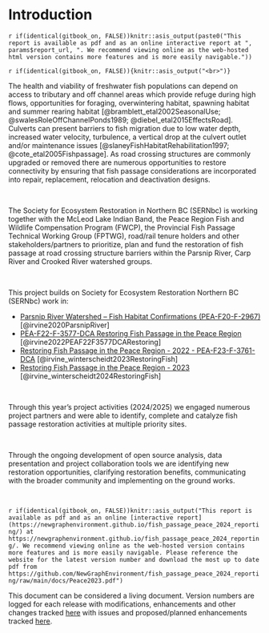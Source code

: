 # Introduction

`r if(identical(gitbook_on, FALSE))knitr::asis_output(paste0("This report is available as pdf and as an online interactive report at ", params$report_url, ". We recommend viewing online as the web-hosted html version contains more features and is more easily navigable."))`

`r if(identical(gitbook_on, FALSE)){knitr::asis_output("<br>")}`

The health and viability of freshwater fish populations can depend on access to tributary and off channel areas which
provide refuge during high flows, opportunities for foraging, overwintering habitat, spawning habitat and summer rearing
habitat [@bramblett_etal2002SeasonalUse; @swalesRoleOffChannelPonds1989; @diebel_etal2015EffectsRoad].  Culverts can
present barriers to fish migration due to low water depth, increased water velocity, turbulence, a vertical drop at the
culvert outlet and/or maintenance issues [@slaneyFishHabitatRehabilitation1997; @cote_etal2005Fishpassage]. As road
crossing structures are commonly upgraded or removed there are numerous opportunities to restore connectivity by
ensuring that fish passage considerations are incorporated into repair, replacement, relocation and deactivation
designs.

<br>

The Society for Ecosystem Restoration in Northern BC (SERNbc) is working together with the McLeod Lake Indian Band, the
Peace Region Fish and Wildlife Compensation Program (FWCP), the Provincial Fish Passage Technical Working Group (FPTWG),
road/rail tenure holders and other stakeholders/partners to prioritize, plan and fund the restoration of fish
passage at road crossing structure barriers within the Parsnip River, Carp River and Crooked River watershed groups.

<br>

This project builds on Society for Ecosystem Restoration Northern BC (SERNbc) work in:


- [Parsnip River Watershed – Fish Habitat Confirmations (PEA-F20-F-2967)](https://newgraphenvironment.github.io/Parsnip_Fish_Passage/){target="_blank"} [@irvine2020ParsnipRiver]
- [PEA-F22-F-3577-DCA Restoring Fish Passage in the Peace Region](https://www.newgraphenvironment.com/fish_passage_parsnip_2021_reporting/){target="_blank"} [@irvine2022PEAF22F3577DCARestoring]  
- [Restoring Fish Passage in the Peace Region - 2022 - PEA-F23-F-3761-DCA](https://newgraphenvironment.github.io/fish_passage_peace_2022_reporting/){target="_blank"} [@irvine_winterscheidt2023RestoringFish]  
- [Restoring Fish Passage in the Peace Region - 2023](https://newgraphenvironment.github.io/fish_passage_peace_2023_reporting/){target="_blank"} [@irvine_winterscheidt2024RestoringFish]


<br>

Through this year's project activities (2024/2025) we engaged numerous project partners and were able to identify, complete and
catalyze fish passage restoration activities at multiple priority sites. 

<br>

Through the ongoing development of open source analysis, data presentation and project collaboration tools we are 
identifying new restoration opportunities, clarifying restoration benefits, communicating with the broader community and 
implementing on the ground works. 

<br>

`r if(identical(gitbook_on, FALSE))knitr::asis_output("This report is available as pdf and as an online [interactive report](https://newgraphenvironment.github.io/fish_passage_peace_2024_reporting/) at https://newgraphenvironment.github.io/fish_passage_peace_2024_reporting/. We recommend viewing online as the web-hosted version contains more features and is more easily navigable. Please reference the website for the latest version number and download the most up to date pdf from https://github.com/NewGraphEnvironment/fish_passage_peace_2024_reporting/raw/main/docs/Peace2023.pdf")` 

<!-- `r if(identical(gitbook_on, FALSE)){knitr::asis_output("<br>")}` -->

This document can be considered a living document.  Version numbers are logged for each release with modifications, 
enhancements and other changes tracked [here](https://github.com/NewGraphEnvironment/fish_passage_peace_2024_reporting/blob/main/NEWS.md) 
with issues and proposed/planned enhancements tracked [here](https://github.com/NewGraphEnvironment/fish_passage_peace_2024_reporting/issues). 
